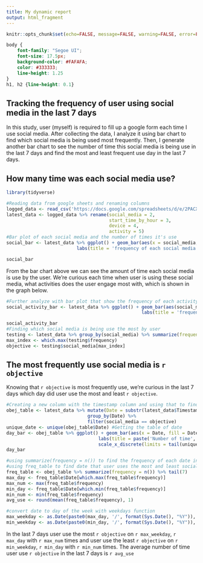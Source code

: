 ---
title: My dynamic report
output: html_fragment
---

```{r setup, include=FALSE}
knitr::opts_chunk$set(echo=FALSE, message=FALSE, warning=FALSE, error=FALSE)

```

```{css echo=FALSE}
body {
    font-family: "Segoe UI";
    font-size: 17.5px;
    background-color: #FAFAFA;
    color: #333333;
    line-height: 1.25
}
h1, h2 {line-height: 0.1}
```

## Tracking the frequency of user using social media in the last 7 days
In this study, user (myself) is required to fill up a google form each time I use social media. After collecting the data, I analyze it using bar chart to find which social media is being used most frequently. Then, I generate another bar chart to see the number of time this social media is being use in the last 7 days and find the most and least frequent use day in the last 7 days. 

## How many time was each social media use? 
```{r eval=TRUE, echo=FALSE, error=FALSE, warning=FALSE}
library(tidyverse)

#Reading data from google sheets and renaming columns
logged_data <- read_csv('https://docs.google.com/spreadsheets/d/e/2PACX-1vRMOlNZbbutBcxUCVv8nIFP_2JEISCznRTTjtyXiTe04XGX_fBB8_XLL0dQQ5t3Y5sb2MbPuVBHKERy/pub?output=csv')
latest_data <- logged_data %>% rename(social_media = 2,
                                      start_time_by_hour = 3,
                                      device = 4,
                                      activity = 5)
#Bar plot of each social media and the number of times it's use
social_bar <- latest_data %>% ggplot() + geom_bar(aes(x = social_media, fill = social_media)) + 
                          labs(title = 'frequency of each social media being use', y = 'frequency')

social_bar
```

From the bar chart above we can see the amount of time each social media is use by the user. We're curious each time when user is using these social media, what activities does the user engage most with, which is shown in the graph below. 

```{r eval=TRUE, echo=FALSE, error=FALSE, warning=FALSE}
#Further analyze with bar plot that show the frequency of each activity of each social media 
social_activity_bar <- latest_data %>% ggplot() + geom_bar(aes(social_media, fill = activity), position = 'dodge') + 
                                                  labs(title = 'frequency of each activity engage in social media', y = 'frequency')

social_activity_bar
#Finding which social media is being use the most by user
testing <- latest_data %>% group_by(social_media) %>% summarize(frequency = n())
max_index <- which.max(testing$frequency)
objective <- testing$social_media[max_index]
```

## The most frequently use social media is `r objective`
Knowing that `r objective` is most frequently use, we're curious in the last 7 days which day did user use the most and least `r objective`.

```{r eval=TRUE, echo=FALSE, error=FALSE, warning=FALSE}
#Creating a new column with the timestamp column and using that to find the frequency of our objective social media in the last 7 days
obej_table <- latest_data %>% mutate(Date = substr(latest_data$Timestamp, 1, 5)) %>% 
                              group_by(Date) %>% 
                              filter(social_media == objective)
unique_date <- unique(obej_table$Date) #Getting the table of date 
day_bar <- obej_table %>% ggplot() + geom_bar(aes(x = Date, fill = Date)) +
                                  labs(title = paste('Number of time', objective, 'is use in the last 7 days'), y = 'frequency') +
                                  scale_x_discrete(limits = tail(unique_date, 7)) 
day_bar

#using summarize(frequency = n()) to find the frequency of each date in obej_table
#using freq_table to find date that user uses the most and least social media and average number of social media use in the last 7 days
freq_table <- obej_table %>% summarize(frequency = n()) %>% tail(7)
max_day <- freq_table$Date[which.max(freq_table$frequency)]
max_num <- max(freq_table$frequency)
min_day <- freq_table$Date[which.min(freq_table$frequency)]
min_num <- min(freq_table$frequency)
avg_use <- round(mean(freq_table$frequency), 1)

#convert date to day of the week with weekdays function
max_weekday <- as.Date(paste0(max_day, '/', format(Sys.Date(), "%Y")), format = "%d/%m/%Y") %>% weekdays()
min_weekday <- as.Date(paste0(min_day, '/', format(Sys.Date(), "%Y")), format = "%d/%m/%Y") %>% weekdays()
```

In the last 7 days user use the most `r objective` on `r max_weekday`, `r max_day` with `r max_num` times and user use the least `r objective` on `r min_weekday`, `r min_day` with `r min_num` times. 
The average number of time user use `r objective` in the last 7 days is `r avg_use`
